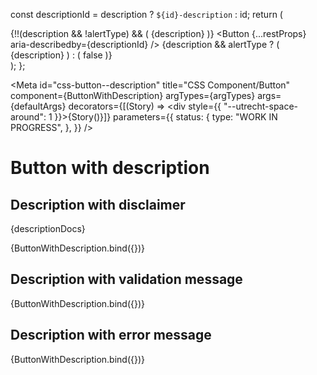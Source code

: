 
  const descriptionId = description ? `${id}-description` : id;
  return (
    <div>
      {!!(description && !alertType) && (
        <FormFieldDescription id={descriptionId} status={status}>
          <Paragraph small={small}>{description}</Paragraph>
        </FormFieldDescription>
      )}
      <ButtonGroup>
        <Button {...restProps} aria-describedby={descriptionId} />
      </ButtonGroup>
      {description && alertType ? (
        <Alert type={alertType}>
          <Paragraph id={descriptionId}>{description}</Paragraph>
        </Alert>
      ) : (
        false
      )}
    </div>
  );
};

<Meta
  id="css-button--description"
  title="CSS Component/Button"
  component={ButtonWithDescription}
  argTypes={argTypes}
  args={defaultArgs}
  decorators={[(Story) => <div style={{ "--utrecht-space-around": 1 }}>{Story()}</div>]}
  parameters={{
    status: {
      type: "WORK IN PROGRESS",
    },
  }}
/>

# Button with description

## Description with disclaimer

<Description>{descriptionDocs}</Description>

<Canvas>
  <Story
    name="Description with disclamer"
    args={{
      id: "4f426303-538c-42fe-9eaa-04c4175bde17",
      appearance: "primary-action-button",
      textContent: "Doorgaan naar iDEAL",
      type: "submit",
      small: true,
      description: `Als je op ‘Doorgaan naar iDEAL’ klikt, ga je ermee akkoord dat de verkoopvoorwaarden gelden voor je bestelling en we een factuur naar je e-mailadres sturen.`,
    }}
  >
    {ButtonWithDescription.bind({})}
  </Story>
</Canvas>

## Description with validation message

<Canvas>
  <Story
    name="Description with validation message"
    args={{
      id: "b4f338f9-cc8a-4d20-bbd2-542439d124fd",
      appearance: "primary-action-button",
      textContent: "Verzenden",
      type: "submit",
      status: "invalid",
      description: `Vul eerst de verplichten velden in: Naam en E-mailadres.`,
    }}
  >
    {ButtonWithDescription.bind({})}
  </Story>
</Canvas>

## Description with error message

<Canvas>
  <Story
    name="Description with error message"
    args={{
      id: "64cd1500-a938-49b0-9644-de410b8a1d02",
      appearance: "primary-action-button",
      textContent: "Opslaan en later verder gaan",
      type: "submit",
      alertType: "error",
      description: `Opslaan is niet gelukt omdat geen contact gemaakt kan worden met de server. Wacht even en probeer het nog een keer.`,
    }}
  >
    {ButtonWithDescription.bind({})}
  </Story>
</Canvas>
